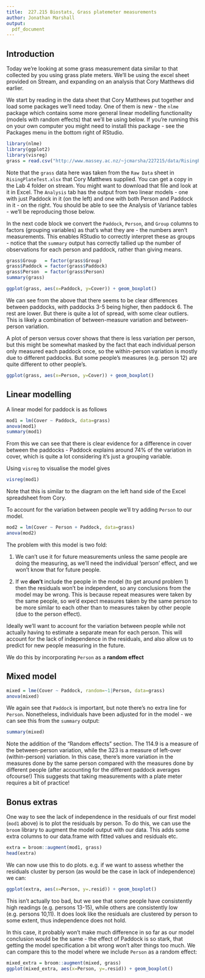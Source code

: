 ```yaml
---
title:  227.215 Biostats, Grass platemeter measurements
author: Jonathan Marshall
output:
  pdf_document
---
```


## Introduction ##

Today we're looking at some grass measurement data similar to that collected by you using grass plate meters. We'll be using the excel sheet provided on Stream, and expanding on an analysis that Cory Matthews did earlier.

We start by reading in the data sheet that Cory Matthews put together and load some packages we'll need today. One of them is new - the `nlme` package which contains some more general linear modelling functionality (models with random effects) that we'll be using below. If you're running this on your own computer you might need to install this package - see the Packages menu in the bottom right of RStudio.

```r
library(nlme)
library(ggplot2)
library(visreg)
grass = read.csv("http://www.massey.ac.nz/~jcmarsha/227215/data/RisingPlateTest.csv")
```

Note that the `grass` data here was taken from the `Raw Data` sheet in `RisingPlateTest.xlsx` that Cory Matthews supplied. You can get a copy in the Lab 4 folder on stream. You might want to download that file and look at it in Excel. The `Analysis` tab has the output from two linear models - one with just Paddock in it (on the left) and one with both Person and Paddock in it - on the right. You should be able to see the Analysis of Variance tables - we'll be reproducing those below.

In the next code block we convert the `Paddock`, `Person`, and `Group` columns to factors (grouping variables) as that's what they are - the numbers aren't measurements. This enables RStudio to correctly interpret these as groups - notice that the `summary` output has correctly tallied up the number of observations for each person and paddock, rather than giving means.

```r
grass$Group   = factor(grass$Group)
grass$Paddock = factor(grass$Paddock)
grass$Person  = factor(grass$Person)
summary(grass)
```

```r
ggplot(grass, aes(x=Paddock, y=Cover)) + geom_boxplot()
```

We can see from the above that there seems to be clear differences between paddocks, with paddocks 3-5 being higher, then paddock 6. The rest are lower. But there is quite a lot of spread, with some clear outliers. This is likely a combination of between-measure variation and between-person variation.

A plot of person versus cover shows that there is less variation per person, but this might be somewhat masked by the fact that each individual person only measured each paddock once, so the within-person variation is mostly due to different paddocks. But some people's measures (e.g. person 12) are quite different to other people's.
```r
ggplot(grass, aes(x=Person, y=Cover)) + geom_boxplot()
```

## Linear modelling

A linear model for paddock is as follows
```r
mod1 = lm(Cover ~ Paddock, data=grass)
anova(mod1)
summary(mod1)
```

From this we can see that there is clear evidence for a difference in cover between the paddocks - Paddock explains around 74% of the variation in cover, which is quite a lot considering it's just a grouping variable.

Using `visreg` to visualise the model gives
```r
visreg(mod1)
```

Note that this is similar to the diagram on the left hand side of the Excel spreadsheet from Cory.

To account for the variation between people we'll try adding `Person` to our model.

```r
mod2 = lm(Cover ~ Person + Paddock, data=grass)
anova(mod2)
```

The problem with this model is two fold:

1. We can't use it for future measurements unless the same people are doing the measuring, as we'll need the individual 'person' effect, and we won't know that for future people.

2. If we **don't** include the people in the model (to get around problem 1) then the residuals won't be independent, so any conclusions from the model may be wrong. This is because repeat measures were taken by the same people, so we'd expect measures taken by the same person to be more similar to each other than to measures taken by other people (due to the person effect).

Ideally we'll want to account for the variation between people while not actually having to estimate a separate mean for each person. This will account for the lack of independence in the residuals, and also allow us to predict for new people measuring in the future.

We do this by incorporating `Person` as a **random effect**

## Mixed model

```r
mixed = lme(Cover ~ Paddock, random=~1|Person, data=grass)
anova(mixed)
```

We again see that `Paddock` is important, but note there's no extra line for `Person`. Nonetheless, individuals have been adjusted for in the model - we can see this from the `summary` output:

```r
summary(mixed)
```

Note the addition of the "Random effects" section. The 114.9 is a measure of the between-person variation, while the 323 is a measure of left-over (within-person) variation. In this case, there's more variation in the measures done by the same person compared with the measures done by different people (after accounting for the different paddock averages ofcourse!) This suggests that taking measurements with a plate meter requires a bit of practice!

## Bonus extras

One way to see the lack of independence in the residuals of our first model (`mod1` above) is to plot the residuals by person. To do this, we can use the `broom` library to augment the model output with our data. This adds some extra columns to our data.frame with fitted values and residuals etc.

```r
extra = broom::augment(mod1, grass)
head(extra)
```

We can now use this to do plots. e.g. if we want to assess whether the residuals cluster by person (as would be the case in lack of independence) we can:
```r
ggplot(extra, aes(x=Person, y=.resid)) + geom_boxplot()
```

This isn't actually too bad, but we see that some people have consistently high readings (e.g. persons 13-15), while others are consistently low (e.g. persons 10,11). It does look like the residuals are clustered by person to some extent, thus independence does not hold.

In this case, it probably won't make much difference in so far as our model conclusion would be the same - the effect of Paddock is so stark, that getting the model specification a bit wrong won't alter things too much. We can compare this to the model where we include `Person` as a random effect:

```r
mixed_extra = broom::augment(mixed, grass)
ggplot(mixed_extra, aes(x=Person, y=.resid)) + geom_boxplot()
```
